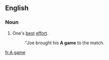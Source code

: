 {{also|agame|A-game}}
==English==

===Noun===
{{en-noun|head=[[A]] [[game]]}}

# One's [[best]] [[effort]].
#: ''Joe brought his '''A game''' to the match.

[[fr:A game]]